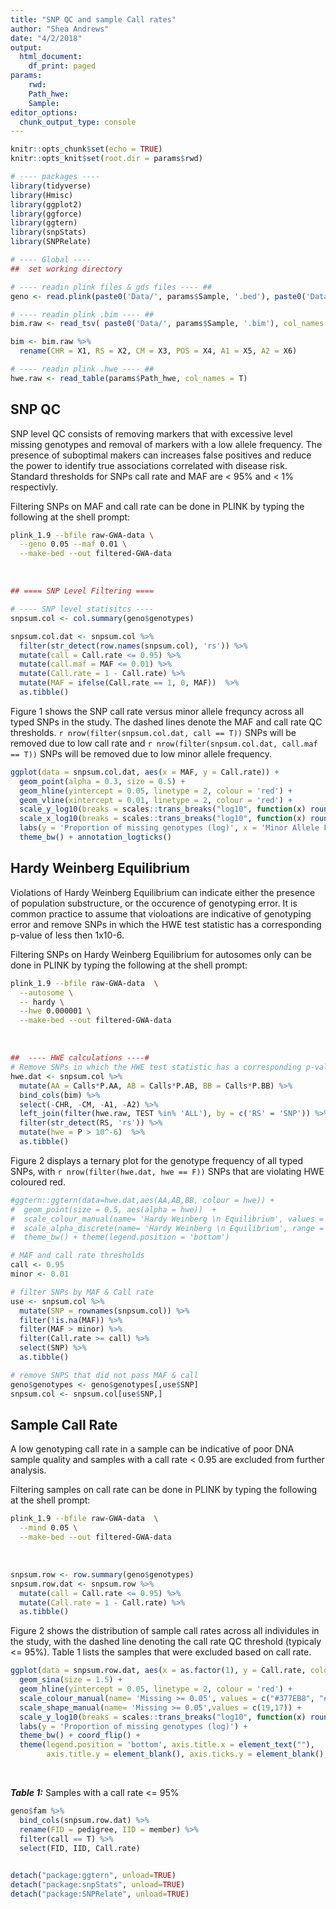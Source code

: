 ```yaml
---
title: "SNP QC and sample Call rates"
author: "Shea Andrews"
date: "4/2/2018"
output:
  html_document:
    df_print: paged
params:
    rwd: 
    Path_hwe: 
    Sample: 
editor_options: 
  chunk_output_type: console
---
```


```r
knitr::opts_chunk$set(echo = TRUE)
knitr::opts_knit$set(root.dir = params$rwd)

# ---- packages ----
library(tidyverse)
library(Hmisc)
library(ggplot2)
library(ggforce)
library(ggtern)
library(snpStats)
library(SNPRelate)
```

```r
# ---- Global ----
##  set working directory

# ---- readin plink files & gds files ---- ##
geno <- read.plink(paste0('Data/', params$Sample, '.bed'), paste0('Data/', params$Sample, '.bim'), paste0('Data/', params$Sample, '.fam'))

# ---- readin plink .bim ---- ##
bim.raw <- read_tsv( paste0('Data/', params$Sample, '.bim'), col_names = F)

bim <- bim.raw %>% 
  rename(CHR = X1, RS = X2, CM = X3, POS = X4, A1 = X5, A2 = X6) 

# ---- readin plink .hwe ---- ##
hwe.raw <- read_table(params$Path_hwe, col_names = T)

```

## SNP QC
SNP level QC consists of removing markers that with excessive level missing genotypes and removal of markers with a low allele frequency. The presence of suboptimal makers can increases false positives and reduce the power to identify true associations correlated with disease risk. Standard thresholds for SNPs call rate and MAF are < 95% and < 1% respectivly. 
<br>

Filtering SNPs on MAF and call rate can be done in PLINK by typing the following at the shell prompt:
```bash
plink_1.9 --bfile raw-GWA-data \
  --geno 0.05 --maf 0.01 \
  --make-bed --out filtered-GWA-data
```
<br> 

```r
## ==== SNP Level Filtering ====

# ---- SNP level statisitcs ----
snpsum.col <- col.summary(geno$genotypes)

snpsum.col.dat <- snpsum.col %>% 
  filter(str_detect(row.names(snpsum.col), 'rs')) %>%
  mutate(call = Call.rate <= 0.95) %>% 
  mutate(call.maf = MAF <= 0.01) %>% 
  mutate(Call.rate = 1 - Call.rate) %>% 
  mutate(MAF = ifelse(Call.rate == 1, 0, MAF))  %>%
  as.tibble()

```

Figure 1 shows the SNP call rate versus minor allele frequncy across all typed SNPs in the study. The dashed lines denote the MAF and call rate QC thresholds. `r nrow(filter(snpsum.col.dat, call == T))` SNPs will be removed due to low call rate and `r nrow(filter(snpsum.col.dat, call.maf == T))` SNPs will be removed due to low minor allele frequency.
```r
ggplot(data = snpsum.col.dat, aes(x = MAF, y = Call.rate)) + 
  geom_point(alpha = 0.3, size = 0.5) + 
  geom_hline(yintercept = 0.05, linetype = 2, colour = 'red') + 
  geom_vline(xintercept = 0.01, linetype = 2, colour = 'red') +
  scale_y_log10(breaks = scales::trans_breaks("log10", function(x) round(10^x, 3))) + 
  scale_x_log10(breaks = scales::trans_breaks("log10", function(x) round(10^x, 3))) +
  labs(y = 'Proportion of missing genotypes (log)', x = 'Minor Allele Frequency (log)') + 
  theme_bw() + annotation_logticks()
```

## Hardy Weinberg Equilibrium 
Violations of Hardy Weinberg Equilibrium can indicate either the presence of population substructure, or the occurence of genotyping error. It is common practice to assume that violoations are indicative of genotyping error and remove SNPs in which the HWE test statistic has a corresponding p-value of less then 1x10-6.
<br>

Filtering SNPs on Hardy Weinberg Equilibrium for autosomes only can be done in PLINK by typing the following at the shell prompt:
```bash
plink_1.9 --bfile raw-GWA-data  \
  --autosome \
  -- hardy \
  --hwe 0.000001 \
  --make-bed --out filtered-GWA-data
```
<br> 


```r
##  ---- HWE calculations ----#
# Remove SNPs in which the HWE test statistic has a corresponding p-value of less then 1x10-6
hwe.dat <- snpsum.col %>% 
  mutate(AA = Calls*P.AA, AB = Calls*P.AB, BB = Calls*P.BB) %>% 
  bind_cols(bim) %>% 
  select(-CHR, -CM, -A1, -A2) %>% 
  left_join(filter(hwe.raw, TEST %in% 'ALL'), by = c('RS' = 'SNP')) %>% 
  filter(str_detect(RS, 'rs')) %>% 
  mutate(hwe = P > 10^-6)  %>% 
  as.tibble()
```

Figure 2 displays a ternary plot for the genotype frequency of all typed SNPs, with `r nrow(filter(hwe.dat, hwe == F))` SNPs that are violating HWE coloured red. 
```r
#ggtern::ggtern(data=hwe.dat,aes(AA,AB,BB, colour = hwe)) + 
#  geom_point(size = 0.5, aes(alpha = hwe))  + 
#  scale_colour_manual(name= 'Hardy Weinberg \n Equilibrium', values = c( "#E41A1C", "#377EB8")) + 
#  scale_alpha_discrete(name= 'Hardy Weinberg \n Equilibrium', range = c(0.8, 0.2)) +
#  theme_bw() + theme(legend.position = 'bottom') 

```


```r

# MAF and call rate thresholds 
call <- 0.95
minor <- 0.01

# filter SNPs by MAF & Call rate
use <- snpsum.col %>% 
  mutate(SNP = rownames(snpsum.col)) %>% 
  filter(!is.na(MAF)) %>% 
  filter(MAF > minor) %>% 
  filter(Call.rate >= call) %>% 
  select(SNP) %>% 
  as.tibble()

# remove SNPS that did not pass MAF & call
geno$genotypes <- geno$genotypes[,use$SNP]
snpsum.col <- snpsum.col[use$SNP,]

```

##  Sample Call Rate
A low genotyping call rate in a sample can be indicative of poor DNA sample quality and samples with a call rate < 0.95 are excluded from further analysis. 
<br>

Filtering samples on call rate can be done in PLINK by typing the following at the shell prompt:
```bash
plink_1.9 --bfile raw-GWA-data  \
  --mind 0.05 \
  --make-bed --out filtered-GWA-data
```
<br> 

```r
snpsum.row <- row.summary(geno$genotypes)
snpsum.row.dat <- snpsum.row %>% 
  mutate(call = Call.rate <= 0.95) %>% 
  mutate(Call.rate = 1 - Call.rate) %>% 
  as.tibble()
```

Figure 2 shows the distribution of sample call rates across all individules in the study, with the dashed line denoting the call rate QC threshold (typicaly <= 95%). Table 1 lists the samples that were excluded based on call rate.
```r
ggplot(data = snpsum.row.dat, aes(x = as.factor(1), y = Call.rate, colour = call, shape = call)) + 
  geom_sina(size = 1.5) + 
  geom_hline(yintercept = 0.05, linetype = 2, colour = 'red') + 
  scale_colour_manual(name= 'Missing >= 0.05', values = c("#377EB8", "#E41A1C")) + 
  scale_shape_manual(name= 'Missing >= 0.05',values = c(19,17)) +
  scale_y_log10(breaks = scales::trans_breaks("log10", function(x) round(10^x, 3)), limits = c(0.0001,1)) + 
  labs(y = 'Proportion of missing genotypes (log)') + 
  theme_bw() + coord_flip() + 
  theme(legend.position = 'bottom', axis.title.x = element_text(""), 
        axis.title.y = element_blank(), axis.ticks.y = element_blank(), axis.text.y = element_blank()) 
```
<br>

***Table 1:*** Samples with a call rate <= 95%
```r
geno$fam %>% 
  bind_cols(snpsum.row.dat) %>% 
  rename(FID = pedigree, IID = member) %>%
  filter(call == T) %>% 
  select(FID, IID, Call.rate) 
  
```

```r
detach("package:ggtern", unload=TRUE)
detach("package:snpStats", unload=TRUE)
detach("package:SNPRelate", unload=TRUE)
```



































